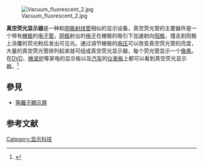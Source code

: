 [[File:Vacuum_fluorescent_2.jpg|thumb]]

'''真空荧光显示器'''是一种和[[阴极射线管|阴极射线管]]相似的显示设备，真空荧光管的主要器件是一个带有[[栅极|栅极]]的[[电子管|电子管]]，[[阴极|阴极]]射出的[[电子|电子]]在栅极的吸引下加速射向[[阳极|阳极]]，撞击到阳极上涂覆的荧光粉后发出可见光。通过调节栅极的[[电压|电压]]可以改变真空荧光管的亮度，大量的真空荧光管排列起来就可组成真空荧光显示器，每个荧光管显示一个[[像素|像素]]。在[[DVD|DVD]]、[[微波炉|微波炉]]等家电的显示板以及[[汽车|汽车]]的[[仪表板|仪表板]]上都可以看到真空荧光显示器。<ref>{{Cite web |url=http://www.go-gddq.com/show.aspx?id=454639&cid=185 |title=真空荧光显示器(VFD) |access-date=2010-10-08 |archive-url=https://web.archive.org/web/20160304130255/http://www.go-gddq.com/show.aspx?id=454639&cid=185 |archive-date=2016-03-04 |dead-url=yes }}</ref>

==參見==
*[[等離子顯示屏|等離子顯示屏]]
{{Display Technology}}

== 参考文献 ==
<div class="references-small">
<references></references>
</div>

{{Authority control}}
[[Category:显示科技|Category:显示科技]]